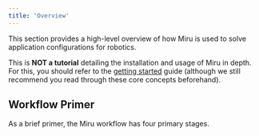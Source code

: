 ```yaml
---
title: 'Overview'
---
```



This section provides a high-level overview of how Miru is used to solve application configurations for robotics. 

This is **NOT a tutorial** detailing the installation and usage of Miru in depth. For this, you should refer to the [getting started](/pages/getting-started/install-cli) guide (although we still recommend you read through these core concepts beforehand). 

## Workflow Primer

As a brief primer, the Miru workflow has four primary stages.

<MiruWorkflowOverview />

